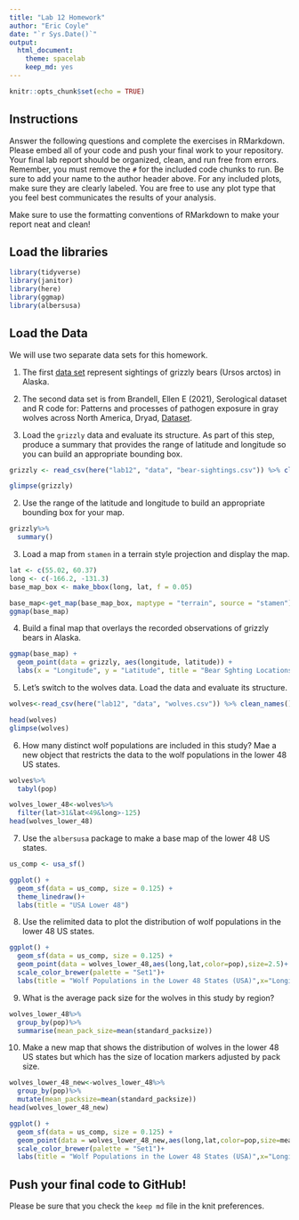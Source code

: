 ```yaml
---
title: "Lab 12 Homework"
author: "Eric Coyle"
date: "`r Sys.Date()`"
output:
  html_document: 
    theme: spacelab
    keep_md: yes
---
```


```r
knitr::opts_chunk$set(echo = TRUE)
```

## Instructions
Answer the following questions and complete the exercises in RMarkdown. Please embed all of your code and push your final work to your repository. Your final lab report should be organized, clean, and run free from errors. Remember, you must remove the `#` for the included code chunks to run. Be sure to add your name to the author header above. For any included plots, make sure they are clearly labeled. You are free to use any plot type that you feel best communicates the results of your analysis.  

Make sure to use the formatting conventions of RMarkdown to make your report neat and clean!  

## Load the libraries
```r
library(tidyverse)
library(janitor)
library(here)
library(ggmap)
library(albersusa)
``` 

## Load the Data
We will use two separate data sets for this homework.  

1. The first [data set](https://rcweb.dartmouth.edu/~f002d69/workshops/index_rspatial.html) represent sightings of grizzly bears (Ursos arctos) in Alaska.  
2. The second data set is from Brandell, Ellen E (2021), Serological dataset and R code for: Patterns and processes of pathogen exposure in gray wolves across North America, Dryad, [Dataset](https://doi.org/10.5061/dryad.5hqbzkh51).  

1. Load the `grizzly` data and evaluate its structure. As part of this step, produce a summary that provides the range of latitude and longitude so you can build an appropriate bounding box.
```r
grizzly <- read_csv(here("lab12", "data", "bear-sightings.csv")) %>% clean_names()
```

```r
glimpse(grizzly)
```

2. Use the range of the latitude and longitude to build an appropriate bounding box for your map.
```r
grizzly%>%
  summary()
```

3. Load a map from `stamen` in a terrain style projection and display the map.
```r
lat <- c(55.02, 60.37)
long <- c(-166.2, -131.3)
base_map_box <- make_bbox(long, lat, f = 0.05)
```

```r
base_map<-get_map(base_map_box, maptype = "terrain", source = "stamen")
ggmap(base_map)
```

4. Build a final map that overlays the recorded observations of grizzly bears in Alaska.
```r
ggmap(base_map) + 
  geom_point(data = grizzly, aes(longitude, latitude)) +
  labs(x = "Longitude", y = "Latitude", title = "Bear Sghting Locations Locations")
```

5. Let's switch to the wolves data. Load the data and evaluate its structure.
```r
wolves<-read_csv(here("lab12", "data", "wolves.csv")) %>% clean_names()
```
```r
head(wolves)
glimpse(wolves)
```

6. How many distinct wolf populations are included in this study? Mae a new object that restricts the data to the wolf populations in the lower 48 US states.
```r
wolves%>%
  tabyl(pop)
```


```r
wolves_lower_48<-wolves%>%
  filter(lat>31&lat<49&long>-125)
head(wolves_lower_48)
```



7. Use the `albersusa` package to make a base map of the lower 48 US states.
```r
us_comp <- usa_sf()
```

```r
ggplot() + 
  geom_sf(data = us_comp, size = 0.125) + 
  theme_linedraw()+
  labs(title = "USA Lower 48")
```


8. Use the relimited data to plot the distribution of wolf populations in the lower 48 US states.
```r
ggplot() + 
  geom_sf(data = us_comp, size = 0.125) + 
  geom_point(data = wolves_lower_48,aes(long,lat,color=pop),size=2.5)+
  scale_color_brewer(palette = "Set1")+
  labs(title = "Wolf Populations in the Lower 48 States (USA)",x="Longitude",y="Latitude")
```

9. What is the average pack size for the wolves in this study by region?
```r
wolves_lower_48%>%
  group_by(pop)%>%
  summarise(mean_pack_size=mean(standard_packsize))
```

10. Make a new map that shows the distribution of wolves in the lower 48 US states but which has the size of location markers adjusted by pack size.
```r
wolves_lower_48_new<-wolves_lower_48%>%
  group_by(pop)%>%
  mutate(mean_packsize=mean(standard_packsize))
head(wolves_lower_48_new)
```


```r
ggplot() + 
  geom_sf(data = us_comp, size = 0.125) + 
  geom_point(data = wolves_lower_48_new,aes(long,lat,color=pop,size=mean_packsize))+
  scale_color_brewer(palette = "Set1")+
  labs(title = "Wolf Populations in the Lower 48 States (USA)",x="Longitude",y="Latitude")
```

## Push your final code to GitHub!
Please be sure that you check the `keep md` file in the knit preferences. 